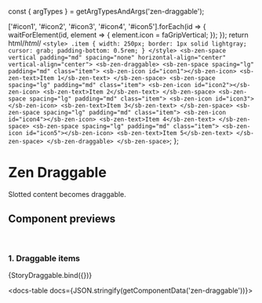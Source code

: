 const { argTypes } = getArgTypesAndArgs('zen-draggable');

<Meta title="In progress/Draggable" component="zen-draggable" argTypes={argTypes} />

  ['#icon1', '#icon2', '#icon3', '#icon4', '#icon5'].forEach(id => {
    waitForElement(id, element => {
      element.icon = faGripVertical;
    });
  });
  return html/*html*/ `
    <style>
      .item {
        width: 250px;
        border: 1px solid lightgray;
        cursor: grab;
        padding-bottom: 0.5rem;
      }
    </style>
    <sb-zen-space vertical padding="md" spacing="none" horizontal-align="center" vertical-align="center">
      <sb-zen-draggable>
        <sb-zen-space spacing="lg" padding="md" class="item">
          <sb-zen-icon id="icon1"></sb-zen-icon>
          <sb-zen-text>Item 1</sb-zen-text>
        </sb-zen-space>
        <sb-zen-space spacing="lg" padding="md" class="item">
          <sb-zen-icon id="icon2"></sb-zen-icon>
          <sb-zen-text>Item 2</sb-zen-text>
        </sb-zen-space>
        <sb-zen-space spacing="lg" padding="md" class="item">
          <sb-zen-icon id="icon3"></sb-zen-icon>
          <sb-zen-text>Item 3</sb-zen-text>
        </sb-zen-space>
        <sb-zen-space spacing="lg" padding="md" class="item">
          <sb-zen-icon id="icon4"></sb-zen-icon>
          <sb-zen-text>Item 4</sb-zen-text>
        </sb-zen-space>
        <sb-zen-space spacing="lg" padding="md" class="item">
          <sb-zen-icon id="icon5"></sb-zen-icon>
          <sb-zen-text>Item 5</sb-zen-text>
        </sb-zen-space>
      </sb-zen-draggable>
    </sb-zen-space>
  `;
};

# Zen Draggable

Slotted content becomes draggable.

## Component previews

<br />

### 1. Draggable items

<Canvas>
  <Story name="Draggable">{StoryDraggable.bind({})}</Story>
</Canvas>

<docs-table docs={JSON.stringify(getComponentData('zen-draggable'))}></docs-table>

